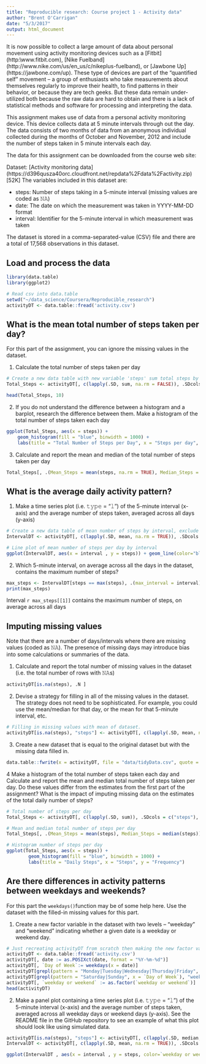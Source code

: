 ```yaml
---
title: "Reproducible research: Course project 1 - Activity data"
author: "Brent O'Carrigan"
date: "5/3/2017"
output: html_document
---
```


It is now possible to collect a large amount of data about personal movement using activity monitoring devices such as a [Fitbit] (http:\\www.fitbit.com), [Nike Fuelband] (http://www.nike.com/us/en_us/c/nikeplus-fuelband), or [Jawbone Up] (https://jawbone.com/up). These type of devices are part of the “quantified self” movement – a group of enthusiasts who take measurements about themselves regularly to improve their health, to find patterns in their behavior, or because they are tech geeks. But these data remain under-utilized both because the raw data are hard to obtain and there is a lack of statistical methods and software for processing and interpreting the data.

This assignment makes use of data from a personal activity monitoring device. This device collects data at 5 minute intervals through out the day. The data consists of two months of data from an anonymous individual collected during the months of October and November, 2012 and include the number of steps taken in 5 minute intervals each day.

The data for this assignment can be downloaded from the course web site:

Dataset: [Activity monitoring data] (https://d396qusza40orc.cloudfront.net/repdata%2Fdata%2Factivity.zip) [52K]
The variables included in this dataset are:

* steps: Number of steps taking in a 5-minute interval (missing values are coded as 𝙽𝙰)
* date: The date on which the measurement was taken in YYYY-MM-DD format
* interval: Identifier for the 5-minute interval in which measurement was taken

The dataset is stored in a comma-separated-value (CSV) file and there are a total of 17,568 observations in this dataset.

## Load and process the data

```r
library(data.table)
library(ggplot2)

# Read csv into data.table
setwd("~/data_science/Coursera/Reproducible_research")
activityDT <- data.table::fread('activity.csv')
```

## What is the mean total number of steps taken per day?
For this part of the assignment, you can ignore the missing values in the dataset.

1. Calculate the total number of steps taken per day

```r
# Create a new data table with new variable 'steps' sum total steps by day
Total_Steps <- activityDT[, c(lapply(.SD, sum, na.rm = FALSE)), .SDcols = c("steps"), by = .(date)] 

head(Total_Steps, 10)
```

2. If you do not understand the difference between a histogram and a barplot, research the difference between them. Make a histogram of the total number of steps taken each day

```r
ggplot(Total_Steps, aes(x = steps)) +
    geom_histogram(fill = "blue", binwidth = 1000) +
    labs(title = "Total Number of Steps per Day", x = "Steps per day", y = "Frequency")
```


3. Calculate and report the mean and median of the total number of steps taken per day
```r
Total_Steps[, .(Mean_Steps = mean(steps, na.rm = TRUE), Median_Steps = median(steps, na.rm = TRUE))]
```

## What is the average daily activity pattern?
1. Make a time series plot (i.e. 𝚝𝚢𝚙𝚎 = "𝚕") of the 5-minute interval (x-axis) and the average number of steps taken, averaged across all days (y-axis)
```r
# Create a new data table of mean number of steps by interval, exclude missing values
IntervalDT <- activityDT[, c(lapply(.SD, mean, na.rm = TRUE)), .SDcols = c("steps"), by = .(interval)] 

# Line plot of mean number of steps per day by interval
ggplot(IntervalDT, aes(x = interval , y = steps)) + geom_line(color="blue", size=1) + labs(title = "Average Number Daily Steps per Interval Across All Days", x = "Interval", y = "Avg. Steps per day")
```


2. Which 5-minute interval, on average across all the days in the dataset, contains the maximum number of steps?
```r
max_steps <- IntervalDT[steps == max(steps), .(max_interval = interval)]
print(max_steps)
```
Interval `r max_steps[[1]]` contains the maximum number of steps, on average across all days

## Imputing missing values

Note that there are a number of days/intervals where there are missing values (coded as 𝙽𝙰). The presence of missing days may introduce bias into some calculations or summaries of the data.

1. Calculate and report the total number of missing values in the dataset (i.e. the total number of rows with 𝙽𝙰s)

```r
activityDT[is.na(steps), .N ]
```


2. Devise a strategy for filling in all of the missing values in the dataset. The strategy does not need to be sophisticated. For example, you could use the mean/median for that day, or the mean for that 5-minute interval, etc.

```r
# Filling in missing values with mean of dataset. 
activityDT[is.na(steps), "steps"] <- activityDT[, c(lapply(.SD, mean, na.rm = TRUE)), .SDcols = c("steps")]
```

3. Create a new dataset that is equal to the original dataset but with the missing data filled in.

```r
data.table::fwrite(x = activityDT, file = "data/tidyData.csv", quote = FALSE)
```


4 Make a histogram of the total number of steps taken each day and Calculate and report the mean and median total number of steps taken per day. Do these values differ from the estimates from the first part of the assignment? What is the impact of imputing missing data on the estimates of the total daily number of steps?

```r
# Total number of steps per day
Total_Steps <- activityDT[, c(lapply(.SD, sum)), .SDcols = c("steps"), by = .(date)] 

# Mean and median total number of steps per day
Total_Steps[, .(Mean_Steps = mean(steps), Median_Steps = median(steps))]

# Histogram number of steps per day
ggplot(Total_Steps, aes(x = steps)) +
        geom_histogram(fill = "blue", binwidth = 1000) +
        labs(title = "Daily Steps", x = "Steps", y = "Frequency")
```
## Are there differences in activity patterns between weekdays and weekends?

For this part the `weekdays()`function may be of some help here. Use the dataset with the filled-in missing values for this part.

1. Create a new factor variable in the dataset with two levels – “weekday” and “weekend” indicating whether a given date is a weekday or weekend day.
```r
# Just recreating activityDT from scratch then making the new factor variable. (No need to, just want to be clear on what the entire process is.) 
activityDT <- data.table::fread('activity.csv')
activityDT[, date := as.POSIXct(date, format = "%Y-%m-%d")]
activityDT[, `Day of Week`:= weekdays(x = date)]
activityDT[grepl(pattern = "Monday|Tuesday|Wednesday|Thursday|Friday", x = `Day of Week`), "weekday or weekend"] <- "weekday"
activityDT[grepl(pattern = "Saturday|Sunday", x = `Day of Week`), "weekday or weekend"] <- "weekend"
activityDT[, `weekday or weekend` := as.factor(`weekday or weekend`)]
head(activityDT)
```

2. Make a panel plot containing a time series plot (i.e. 𝚝𝚢𝚙𝚎 = "𝚕") of the 5-minute interval (x-axis) and the average number of steps taken, averaged across all weekday days or weekend days (y-axis). See the README file in the GitHub repository to see an example of what this plot should look like using simulated data.
```r
activityDT[is.na(steps), "steps"] <- activityDT[, c(lapply(.SD, median, na.rm = TRUE)), .SDcols = c("steps")]
IntervalDT <- activityDT[, c(lapply(.SD, mean, na.rm = TRUE)), .SDcols = c("steps"), by = .(interval, `weekday or weekend`)] 

ggplot(IntervalDT , aes(x = interval , y = steps, color=`weekday or weekend`)) + geom_line() + labs(title = "Avg. Daily Steps by Weektype", x = "Interval", y = "No. of Steps") + facet_wrap(~`weekday or weekend` , ncol = 1, nrow=2)
```

